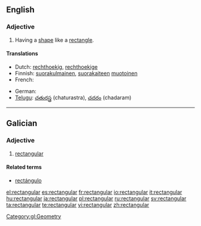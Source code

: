 ==English==

===Adjective===
{{infl|en|adjective}}

# Having a [[shape]] like a [[rectangle]].

====Translations====
{{trans-top|having a shape like a rectangle}}
* Dutch: [[rechthoekig]], [[rechthoekige]]
* Finnish: [[suorakulmainen]], [[suorakaide|suorakaiteen]] [[muotoinen]]
* French: {{t+|fr|rectangulaire}}
{{trans-mid}}
* German: {{t+|de|rechteckig}}
* [[Telugu]]: [[చతురస్త్ర]] (chaturastra), [[చదరం]] (chadaram)
{{trans-bottom}}

----

==Galician==

===Adjective===
{{gl-adj|f=rectangular|pl=rectangulares}}

# [[#English|rectangular]]

====Related terms====
* [[rectángulo]]

[[Category:gl:Geometry]]

[[el:rectangular]]
[[es:rectangular]]
[[fr:rectangular]]
[[io:rectangular]]
[[it:rectangular]]
[[hu:rectangular]]
[[ja:rectangular]]
[[pl:rectangular]]
[[ru:rectangular]]
[[sv:rectangular]]
[[ta:rectangular]]
[[te:rectangular]]
[[vi:rectangular]]
[[zh:rectangular]]